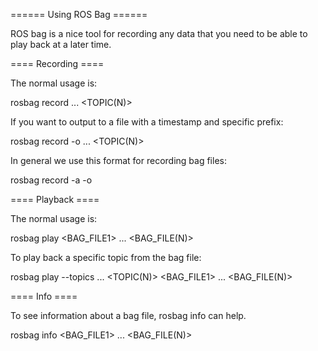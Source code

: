 ====== Using ROS Bag ======

ROS bag is a nice tool for recording any data that you need to be able to play back at a later time.

==== Recording ====

The normal usage is:

  rosbag record <TOPIC1> ... <TOPIC(N)>
  
If you want to output to a file with a timestamp and specific prefix:
  
  rosbag record -o <PREFIX> <TOPIC1> ... <TOPIC(N)>
  
In general we use this format for recording bag files:
  
  rosbag record -a -o <PREFIX>
  
==== Playback ====

The normal usage is:

  rosbag play <BAG_FILE1> ... <BAG_FILE(N)>
  
To play back a specific topic from the bag file:

  rosbag play --topics <TOPIC1> ... <TOPIC(N)> <BAG_FILE1> ... <BAG_FILE(N)>
  
==== Info ====

To see information about a bag file, rosbag info can help.

  rosbag info <BAG_FILE1> ... <BAG_FILE(N)>
